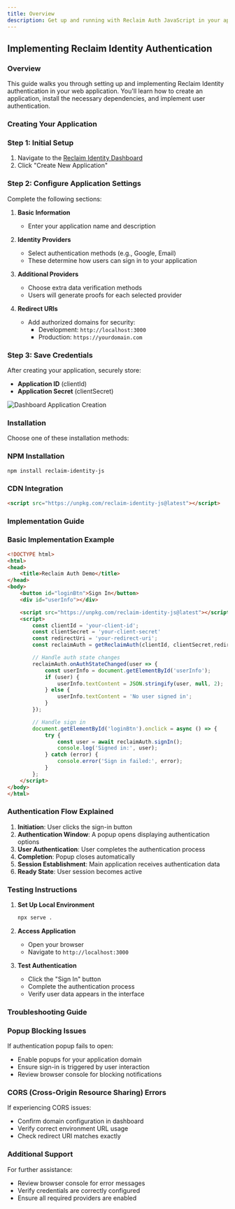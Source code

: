```yaml
---
title: Overview
description: Get up and running with Reclaim Auth JavaScript in your application quickly.
---
```


## Implementing Reclaim Identity Authentication

### Overview
This guide walks you through setting up and implementing Reclaim Identity authentication in your web application. You'll learn how to create an application, install the necessary dependencies, and implement user authentication.

### Creating Your Application

### Step 1: Initial Setup
1. Navigate to the [Reclaim Identity Dashboard](https://dev.reclaimprotocol.org/new-application)
2. Click "Create New Application"

### Step 2: Configure Application Settings
Complete the following sections:

1. **Basic Information**
   - Enter your application name and description

2. **Identity Providers**
   - Select authentication methods (e.g., Google, Email)
   - These determine how users can sign in to your application

3. **Additional Providers**
   - Choose extra data verification methods
   - Users will generate proofs for each selected provider

4. **Redirect URIs**
   - Add authorized domains for security:
     - Development: `http://localhost:3000`
     - Production: `https://yourdomain.com`

### Step 3: Save Credentials
After creating your application, securely store:
- **Application ID** (clientId)
- **Application Secret** (clientSecret)

![Dashboard Application Creation](/oauth-react/dashboard.png)

### Installation

Choose one of these installation methods:

### NPM Installation
```bash
npm install reclaim-identity-js
```

### CDN Integration
```html
<script src="https://unpkg.com/reclaim-identity-js@latest"></script>
```

### Implementation Guide

### Basic Implementation Example
```html
<!DOCTYPE html>
<html>
<head>
    <title>Reclaim Auth Demo</title>
</head>
<body>
    <button id="loginBtn">Sign In</button>
    <div id="userInfo"></div>

    <script src="https://unpkg.com/reclaim-identity-js@latest"></script>
    <script>
        const clientId = 'your-client-id';
        const clientSecret = 'your-client-secret'
        const redirectUri = 'your-redirect-uri';
        const reclaimAuth = getReclaimAuth(clientId, clientSecret,redirectUri);

        // Handle auth state changes
        reclaimAuth.onAuthStateChanged(user => {
            const userInfo = document.getElementById('userInfo');
            if (user) {
                userInfo.textContent = JSON.stringify(user, null, 2);
            } else {
                userInfo.textContent = 'No user signed in';
            }
        });

        // Handle sign in
        document.getElementById('loginBtn').onclick = async () => {
            try {
                const user = await reclaimAuth.signIn();
                console.log('Signed in:', user);
            } catch (error) {
                console.error('Sign in failed:', error);
            }
        };
    </script>
</body>
</html>
```

### Authentication Flow Explained

1. **Initiation**: User clicks the sign-in button
2. **Authentication Window**: A popup opens displaying authentication options
3. **User Authentication**: User completes the authentication process
4. **Completion**: Popup closes automatically
5. **Session Establishment**: Main application receives authentication data
6. **Ready State**: User session becomes active

### Testing Instructions

1. **Set Up Local Environment**
   ```bash
   npx serve .
   ```

2. **Access Application**
   - Open your browser
   - Navigate to `http://localhost:3000`

3. **Test Authentication**
   - Click the "Sign In" button
   - Complete the authentication process
   - Verify user data appears in the interface

### Troubleshooting Guide

### Popup Blocking Issues
If authentication popup fails to open:
- Enable popups for your application domain
- Ensure sign-in is triggered by user interaction
- Review browser console for blocking notifications

### CORS (Cross-Origin Resource Sharing) Errors
If experiencing CORS issues:
- Confirm domain configuration in dashboard
- Verify correct environment URL usage
- Check redirect URI matches exactly

### Additional Support
For further assistance:
- Review browser console for error messages
- Verify credentials are correctly configured
- Ensure all required providers are enabled